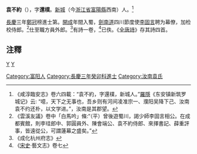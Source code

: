 '''袁不約'''（{{bd|?||?|}}），字'''還樸'''。[[新城|新城]]（今[[浙江省|浙江省]][[富陽縣|富陽縣]]西南）人。<ref>《咸淳臨安志》卷六四載：“袁不約，字還樸，新城人。”[[羅隱|羅隱]]《东安镇新筑罗城记》云: “噫，天下之无事也，吾乡则有河间凌准宗一、濮阳吴降下己、汝南袁不约还朴，以文学进。”，汝南是其郡望。</ref>

[[長慶|長慶]]三年[[鄭冠|鄭冠]]榜進士第。[[開成|開成]]年間入蜀，[[劍南道|劍南道]]四川節度使[[李固言|李固言]]聘为幕僚，加检校侍郎。<ref>《雲溪友議》卷中「白馬吟」條:“（平）曾後遊蜀川，謁少師李固言相公。在成都賓館，則李珪郎中、郭圓員外、陳會端公、袁不約侍郎、來擇書記、薛重評事，皆遠從公，可謂蓮幕之盛矣。”</ref>仕至職方員外郎。<ref>《成化杭州府志》</ref>有詩一卷，<ref>《[[宋史|宋史]]·藝文志》卷七</ref>已佚。《[[全唐詩|全唐詩]]》存其詩四首。

==注釋==
{{reflist}}
[[category:唐朝詩人|Y]]
[[category:袁姓|Y]]
[[Category:富阳人|Category:富阳人]]
[[Category:長慶三年癸卯科進士|Category:長慶三年癸卯科進士]]
[[Category:汝南袁氏|Category:汝南袁氏]]